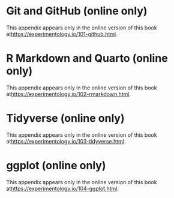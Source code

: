 # Git and GitHub (online only) {#sec-git}

This appendix appears only in the online version of this book at\newline <https://experimentology.io/101-github.html>.

# R Markdown and Quarto (online only) {#sec-rmarkdown}

This appendix appears only in the online version of this book at\newline <https://experimentology.io/102-rmarkdown.html>.

# Tidyverse (online only) {#sec-tidyverse}

This appendix appears only in the online version of this book at\newline <https://experimentology.io/103-tidyverse.html>.

# ggplot (online only) {#sec-ggplot}

This appendix appears only in the online version of this book at\newline <https://experimentology.io/104-ggplot.html>.

\addtocontents{toc}{\protect\setlength{\protect\cftchapindent}{0pt}}
